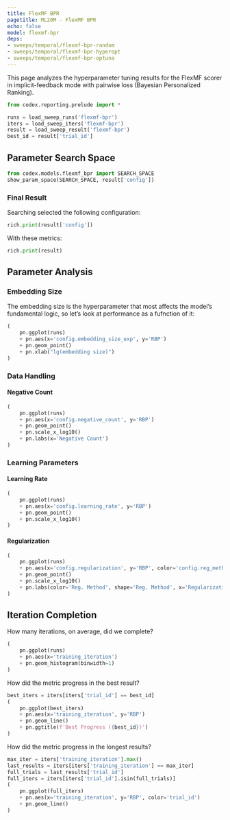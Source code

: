 ```yaml
---
title: FlexMF BPR
pagetitle: ML20M - FlexMF BPR
echo: false
model: flexmf-bpr
deps:
- sweeps/temporal/flexmf-bpr-random
- sweeps/temporal/flexmf-bpr-hyperopt
- sweeps/temporal/flexmf-bpr-optuna
---
```


This page analyzes the hyperparameter tuning results for the FlexMF scorer in
implicit-feedback mode with pairwise loss (Bayesian Personalized Ranking).



```python
from codex.reporting.prelude import *
```

```python
runs = load_sweep_runs('flexmf-bpr')
iters = load_sweep_iters('flexmf-bpr')
result = load_sweep_result('flexmf-bpr')
best_id = result['trial_id']
```

## Parameter Search Space

```python
from codex.models.flexmf_bpr import SEARCH_SPACE
show_param_space(SEARCH_SPACE, result['config'])
```

### Final Result

Searching selected the following configuration:

```python
rich.print(result['config'])
```

With these metrics:

```python
rich.print(result)
```


## Parameter Analysis

### Embedding Size

The embedding size is the hyperparameter that most affects the model's
fundamental logic, so let's look at performance as a fufnction of it:

```python
(
    pn.ggplot(runs)
    + pn.aes(x='config.embedding_size_exp', y='RBP')
    + pn.geom_point()
    + pn.xlab("lg(embedding size)")
)
```

### Data Handling

::: {.panel-tabset}


#### Negative Count

```python
(
    pn.ggplot(runs)
    + pn.aes(x='config.negative_count', y='RBP')
    + pn.geom_point()
    + pn.scale_x_log10()
    + pn.labs(x='Negative Count')
)
```

:::

### Learning Parameters

::: {.panel-tabset}

#### Learning Rate

```python
(
    pn.ggplot(runs)
    + pn.aes(x='config.learning_rate', y='RBP')
    + pn.geom_point()
    + pn.scale_x_log10()
)
```

#### Regularization

```python
(
    pn.ggplot(runs)
    + pn.aes(x='config.regularization', y='RBP', color='config.reg_method', shape='config.reg_method')
    + pn.geom_point()
    + pn.scale_x_log10()
    + pn.labs(color='Reg. Method', shape='Reg. Method', x='Regularization')
)
```

:::

## Iteration Completion

How many iterations, on average, did we complete?

```python
(
    pn.ggplot(runs)
    + pn.aes(x='training_iteration')
    + pn.geom_histogram(binwidth=1)
)
```

How did the metric progress in the best result?

```python
best_iters = iters[iters['trial_id'] == best_id]
(
    pn.ggplot(best_iters)
    + pn.aes(x='training_iteration', y='RBP')
    + pn.geom_line()
    + pn.ggtitle(f'Best Progress ({best_id})')
)
```

How did the metric progress in the longest results?

```python
max_iter = iters['training_iteration'].max()
last_results = iters[iters['training_iteration'] == max_iter]
full_trials = last_results['trial_id']
full_iters = iters[iters['trial_id'].isin(full_trials)]
(
    pn.ggplot(full_iters)
    + pn.aes(x='training_iteration', y='RBP', color='trial_id')
    + pn.geom_line()
)
```
